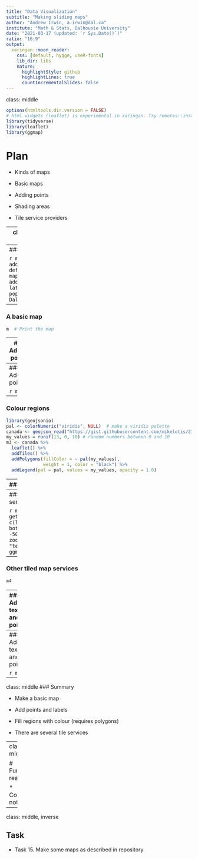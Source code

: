 ```yaml
---
title: "Data Visualization"
subtitle: "Making sliding maps"
author: "Andrew Irwin, a.irwin@dal.ca"
institute: "Math & Stats, Dalhousie University"
date: "2021-03-17 (updated: `r Sys.Date()`)"
ratio: "16:9"
output:
  xaringan::moon_reader:
    css: [default, hygge, useR-fonts]
    lib_dir: libs
    nature:
      highlightStyle: github
      highlightLines: true
      countIncrementalSlides: false
---
```

class: middle

```r
options(htmltools.dir.version = FALSE)
# html widgets (leaflet) is experimental in xaringan. Try remotes::install_github('yihui/xaringan')
library(tidyverse)
library(leaflet)
library(ggmap)
```

# Plan

* Kinds of maps

* Basic maps

* Adding points

* Shading areas

* Tile service providers

---
class: middle
### Map libraries

* Dynamic: `leaflet` for drawing raster or tiled maps (leafletjs.com)

* Static: `ggmap` (part of tidyverse, has stamen map functions)

---
### A basic map

```r
m <- leaflet() %>%
  addTiles() %>%  # Add default OpenStreetMap map tiles
  addMarkers(lng=-63.5932, lat=44.63697, popup="Math & Stats, Dalhousie U")
```

---
### A basic map

```r
m  # Print the map
```


---
### Adding points

```r
cities <- read_csv("../static/selected_cities.csv")
m2 <- leaflet(data = cities) %>%
  addTiles() %>%
  addCircleMarkers(~ lng, ~lat, label = ~city)
```

---
### Adding points

```r
m2
```

---
### Colour regions

```r
library(geojsonio)
pal <- colorNumeric("viridis", NULL)  # make a viridis palette
canada <- geojson_read("https://gist.githubusercontent.com/mikelotis/2156d7c170d10d2c77cb79424fe2137d/raw/7a13748ed7ea5ba64876c77c53b6cb64dd5c3ab0/canada-province.geojson", what="sp")
my_values = runif(13, 0, 10) # random numbers between 0 and 10
m3 <- canada %>% 
  leaflet() %>%
  addTiles() %>%
  addPolygons(fillColor = ~ pal(my_values),
              weight = 1, color = "black") %>%
  addLegend(pal = pal, values = my_values, opacity = 1.0)
```


---
### Colour regions

```r
m3
```


---
### Other tiled map services

```r
mymap_terrain <- get_stamenmap(bbox = c(left = -130, bottom = 41, 
                                        right = -50, top = 66), 
                               zoom=5, maptype = "terrain")
m4 <- ggmap(mymap_terrain)  
```
---
### Other tiled map services

```r
m4
```

---
### Add text and points

```r
my_points <- tibble(lat = c(43+57/60, 49+53/60),
                    lon = c(-59-55/60, -97-9/60),
                    label = c("Sable Is.", "Winnipeg")
)
m5 <- ggmap(mymap_terrain)  +
  geom_point(data = my_points, color="brown") + 
  geom_label(data = my_points, 
            aes(label=label), 
            fill = "#FFFFFF90",
            color = "black", nudge_y = 1.5)
```

---
#### Add text and points

```r
m5
```

---
class: middle
### Summary

* Make a basic map

* Add points and labels

* Fill regions with colour (requires polygons)

* There are several tile services

---
class: middle

# Further reading

* Course notes

---
class: middle, inverse

## Task

* Task 15. Make some maps as described in repository



